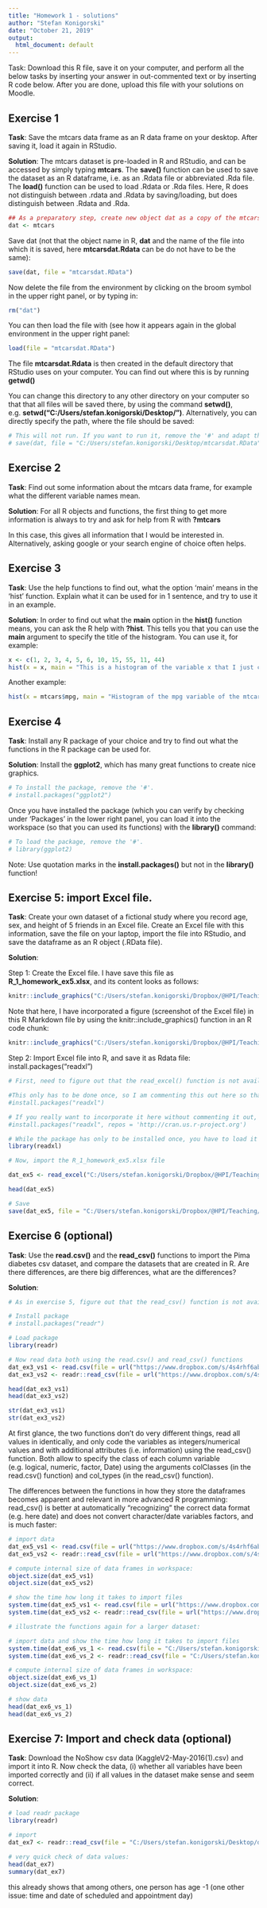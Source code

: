 ```yaml
---
title: "Homework 1 - solutions"
author: "Stefan Konigorski"
date: "October 21, 2019"
output:
  html_document: default
---
```


Task: Download this R file, save it on your computer, and perform all the below tasks by inserting your answer in out-commented text or by inserting R code below. After you are done, upload this file with your solutions on Moodle.

## Exercise 1

**Task**: Save the mtcars data frame as an R data frame on your desktop. After saving it, load it again in RStudio.

**Solution**: The mtcars dataset is pre-loaded in R and RStudio, and can be accessed by simply typing **mtcars**. The **save()** function can be used to save the dataset as an R dataframe, i.e. as an .Rdata file or abbreviated .Rda file. The **load()** function can be used to load .Rdata or .Rda files. Here, R does not distinguish between .rdata and .Rdata by saving/loading, but does distinguish between .Rdata and .Rda.

```r
## As a preparatory step, create new object dat as a copy of the mtcars dataframe
dat <- mtcars
```

Save dat (not that the object name in R, **dat** and the name of the file into which it is saved, here **mtcarsdat.Rdata** can be do not have to be the same):

```r
save(dat, file = "mtcarsdat.RData")
```

Now delete the file from the environment by clicking on the broom symbol in the upper right panel, or by typing in:

```r
rm("dat")
```

You can then load the file with (see how it appears again in the global environment in the upper right panel:

```r
load(file = "mtcarsdat.RData")
```

The file **mtcarsdat.Rdata** is then created in the default directory that RStudio uses on your computer. You can find out where this is by running **getwd()**

You can change this directory to any other directory on your computer so that that all files will be saved there, by using the command **setwd()**, e.g. **setwd("C:/Users/stefan.konigorski/Desktop/")**. Alternatively, you can directly specify the path, where the file should be saved:

```r
# This will not run. If you want to run it, remove the '#' and adapt the path.
# save(dat, file = "C:/Users/stefan.konigorski/Desktop/mtcarsdat.RData")
```

## Exercise 2

**Task**: Find out some information about the mtcars data frame, for example what the different variable names mean.

**Solution**: For all R objects and functions, the first thing to get more information is always to try and ask for help from R with **?mtcars**

In this case, this gives all information that I would be interested in. Alternatively, asking google or your search engine of choice often helps.

## Exercise 3

**Task**: Use the help functions to find out, what the option 'main' means in the 'hist' function. Explain what it can be used for in 1 sentence, and try to use it in an example.

**Solution**: In order to find out what the **main** option in the **hist()** function means, you can ask the R help with **?hist**. This tells you that you can use the **main** argument to specify the title of the histogram. You can use it, for example:

```r
x <- c(1, 2, 3, 4, 5, 6, 10, 15, 55, 11, 44)
hist(x = x, main = "This is a histogram of the variable x that I just created")
```

Another example:

```r
hist(x = mtcars$mpg, main = "Histogram of the mpg variable of the mtcars dataset")
```

## Exercise 4

**Task**: Install any R package of your choice and try to find out what the functions in the R package can be used for.

**Solution**: Install the **ggplot2**, which has many great functions to create nice graphics.

```r
# To install the package, remove the '#'.
# install.packages("ggplot2")
```

Once you have installed the package (which you can verify by checking under 'Packages' in the lower right panel, you can load it into the workspace (so that you can used its functions) with the **library()** command:

```r
# To load the package, remove the '#'.
# library(ggplot2)
```

Note: Use quotation marks in the **install.packages()** but not in the **library()** function!

## Exercise 5: import Excel file.

**Task**: Create your own dataset of a fictional study where you record age, sex, and height of 5 friends in an Excel file. Create an Excel file with this information, save the file on your laptop, import the file into RStudio, and save the dataframe as an R object (.RData file).

**Solution**:

Step 1: Create the Excel file. I have save this file as **R_1_homework_ex5.xlsx**, and its content looks as follows:

```r
knitr::include_graphics("C:/Users/stefan.konigorski/Dropbox/@HPI/Teaching/0_R_Statistical_Epidemiology/1_WS201920/VL1/R_1_homework_ex5.JPG")
```

Note that here, I have incorporated a figure (screenshot of the Excel file) in this R Markdown file by using the knitr::include_graphics() function in an R code chunk:

```r
knitr::include_graphics("C:/Users/stefan.konigorski/Dropbox/@HPI/Teaching/0_R_Statistical_Epidemiology/1_WS201920/VL1/R_1_homework_ex5.JPG")
```

Step 2: Import Excel file into R, and save it as Rdata file:
install.packages("readxl") 
```r
# First, need to figure out that the read_excel() function is not available automatically. It is a function in the readxl package, so in order to use it, the package has to be installed first and then loaded. 

#This only has to be done once, so I am commenting this out here so that it doesn't install the R package everytime I am knitting this R Markdown file.
#install.packages("readxl") 

# If you really want to incorporate it here without commenting it out, you have to specify the repository, from where it should be downloaded:
#install.packages("readxl", repos = 'http://cran.us.r-project.org')

# While the package has only to be installed once, you have to load it each time you want to use a function with library():
library(readxl)

# Now, import the R_1_homework_ex5.xlsx file

dat_ex5 <- read_excel("C:/Users/stefan.konigorski/Dropbox/@HPI/Teaching/0_R_Statistical_Epidemiology/1_WS201920/VL1/R_1_homework_ex5.xlsx", sheet = 1)

head(dat_ex5)

# Save
save(dat_ex5, file = "C:/Users/stefan.konigorski/Dropbox/@HPI/Teaching/0_R_Statistical_Epidemiology/1_WS201920/VL1/R_1_homework_ex5.RData")
```

## Exercise 6 (optional)

**Task**: Use the **read.csv()** and the **read_csv()** functions to import the Pima diabetes csv dataset, and compare the datasets that are created in R. Are there differences, are there big differences, what are the differences?

**Solution**:

```r
# As in exercise 5, figure out that the read_csv() function is not available automatically. It is a function in the readr package, so in order to use it, the package has to be installed first and then loaded.

# Install package
# install.packages("readr")

# Load package
library(readr)

# Now read data both using the read.csv() and read_csv() functions
dat_ex3_vs1 <- read.csv(file = url("https://www.dropbox.com/s/4s4rhf6abda6gw2/Pima_diabetes.csv?dl=1"))
dat_ex3_vs2 <- readr::read_csv(file = url("https://www.dropbox.com/s/4s4rhf6abda6gw2/Pima_diabetes.csv?dl=1"))

head(dat_ex3_vs1)
head(dat_ex3_vs2)

str(dat_ex3_vs1)
str(dat_ex3_vs2)
```

At first glance, the two functions don't do very different things, read all values in identically, and only code the variables as integers/numerical values and with additional attributes (i.e. information) using the read_csv() function. Both allow to specify the class of each column variable (e.g. logical, numeric, factor, Date) using the arguments colClasses (in the read.csv() function) and col_types (in the read_csv() function).

The differences between the functions in how they store the dataframes becomes apparent and relevant in more advanced R programming: read_csv() is better at automatically "recognizing" the correct data format (e.g. here date) and does not convert character/date variables factors, and is much faster:

```r
# import data
dat_ex5_vs1 <- read.csv(file = url("https://www.dropbox.com/s/4s4rhf6abda6gw2/Pima_diabetes.csv?dl=1"))
dat_ex5_vs2 <- readr::read_csv(file = url("https://www.dropbox.com/s/4s4rhf6abda6gw2/Pima_diabetes.csv?dl=1"))

# compute internal size of data frames in workspace:
object.size(dat_ex5_vs1)
object.size(dat_ex5_vs2)

# show the time how long it takes to import files
system.time(dat_ex5_vs1 <- read.csv(file = url("https://www.dropbox.com/s/4s4rhf6abda6gw2/Pima_diabetes.csv?dl=1")))
system.time(dat_ex5_vs2 <- readr::read_csv(file = url("https://www.dropbox.com/s/4s4rhf6abda6gw2/Pima_diabetes.csv?dl=1")))

# illustrate the functions again for a larger dataset:

# import data and show the time how long it takes to import files
system.time(dat_ex6_vs_1 <- read.csv(file = "C:/Users/stefan.konigorski/Desktop/data_Teaching/NoShow/KaggleV2-May-2016.csv"))
system.time(dat_ex6_vs_2 <- readr::read_csv(file = "C:/Users/stefan.konigorski/Desktop/data_Teaching/NoShow/KaggleV2-May-2016.csv"))

# compute internal size of data frames in workspace:
object.size(dat_ex6_vs_1)
object.size(dat_ex6_vs_2)

# show data
head(dat_ex6_vs_1)
head(dat_ex6_vs_2)
```

## Exercise 7: Import and check data (optional)

**Task**: Download the NoShow csv data (KaggleV2-May-2016(1).csv) and import it into R. Now check the data, (i) whether all variables have been imported correctly and (ii) if all values in the dataset make sense and seem correct.

**Solution**:

```r
# load readr package
library(readr)

# import
dat_ex7 <- readr::read_csv(file = "C:/Users/stefan.konigorski/Desktop/data_Teaching/NoShow/KaggleV2-May-2016.csv")

# very quick check of data values:
head(dat_ex7)
summary(dat_ex7)
```

this already shows that among others, one person has age -1 (one other issue: time and date of scheduled and appointment day)

